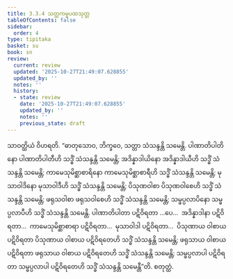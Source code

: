 ```yaml
---
title: 3.3.4 သတ္တကမ္မပထသုတ္တ
tableOfContents: false
sidebar:
  order: 4
type: tipitaka
basket: su
book: sn
review:
  current: review
  updated: '2025-10-27T21:49:07.628855'
  updated_by: ''
  notes: ''
  history:
  - state: review
    date: '2025-10-27T21:49:07.628855'
    updated_by: ''
    notes: ''
    previous_state: draft
---
```



<ReviewStatus review={frontmatter.review} showDetails={true} />

<HypothesisAnnotation frontmatter={frontmatter} />

<DynamicBreadcrumb />

<Division number="110" book="sn" e="ch" v="18" p="296">

<Paragraph number="771" book="sn">
သာဝတ္ထိယံ ဝိဟရတိ. “ဓာတုသောဝ, ဘိက္ခဝေ, သတ္တာ သံသန္ဒန္တိ သမေန္တိ. ပါဏာတိပါတိနော ပါဏာတိပါတီဟိ သဒ္ဓိံ သံသန္ဒန္တိ သမေန္တိ; အဒိန္နာဒါယိနော အဒိန္နာဒါယီဟိ သဒ္ဓိံ သံသန္ဒန္တိ သမေန္တိ; ကာမေသုမိစ္ဆာစာရိနော ကာမေသုမိစ္ဆာစာရီဟိ သဒ္ဓိံ သံသန္ဒန္တိ သမေန္တိ; မုသာဝါဒိနော မုသာဝါဒီဟိ သဒ္ဓိံ သံသန္ဒန္တိ သမေန္တိ; ပိသုဏဝါစာ ပိသုဏဝါစေဟိ သဒ္ဓိံ သံသန္ဒန္တိ သမေန္တိ; ဖရုသဝါစာ ဖရုသဝါစေဟိ သဒ္ဓိံ သံသန္ဒန္တိ သမေန္တိ; သမ္ဖပ္ပလာပိနော သမ္ဖပ္ပလာပီဟိ သဒ္ဓိံ သံသန္ဒန္တိ သမေန္တိ.
</Paragraph>

<Paragraph number="772" book="sn">
ပါဏာတိပါတာ ပဋိဝိရတာ …ပေ…  အဒိန္နာဒါနာ ပဋိဝိရတာ…  ကာမေသုမိစ္ဆာစာရာ ပဋိဝိရတာ…  မုသာဝါဒါ ပဋိဝိရတာ…  ပိသုဏာယ ဝါစာယ ပဋိဝိရတာ ပိသုဏာယ ဝါစာယ ပဋိဝိရတေဟိ သဒ္ဓိံ သံသန္ဒန္တိ သမေန္တိ; ဖရုသာယ ဝါစာယ ပဋိဝိရတာ ဖရုသာယ ဝါစာယ ပဋိဝိရတေဟိ သဒ္ဓိံ သံသန္ဒန္တိ သမေန္တိ; သမ္ဖပ္ပလာပါ ပဋိဝိရတာ သမ္ဖပ္ပလာပါ ပဋိဝိရတေဟိ သဒ္ဓိံ သံသန္ဒန္တိ သမေန္တီ”တိ.

</Paragraph>
</Division>

<Paragraph number="773" type="center" book="sn">
စတုတ္ထံ.
</Paragraph>